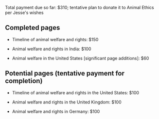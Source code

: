 Total payment due so far: $310; tentative plan to donate it to Animal Ethics per Jesse's wishes

== Completed pages ==

* Timeline of animal welfare and rights: $150

* Animal welfare and rights in India: $100

* Animal welfare in the United States [significant page additions]: $60

== Potential pages (tentative payment for completion) ==

* Timeline of animal welfare and rights in the United States: $100

* Animal welfare and rights in the United Kingdom: $100

* Animal welfare and rights in Germany: $100

